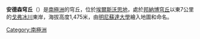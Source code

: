'''安德森穹丘'''（{{lang-en|Anderson Dome}}）是[[南極洲|南極洲]]的穹丘，位於[[埃爾斯沃思地|埃爾斯沃思地]]，處於[[邦納博穹丘|邦納博穹丘]]以東7公里的[[戈弗冰川|戈弗冰川]]東岸，海拔高度1,475米，由[[明尼蘇達大學|明尼蘇達大學]]繪入地圖和命名。

{{Coord|73|30|S|93|54|W|source:GNIS|display=title}}

{{DEFAULTSORT:Anderson Dome}}
[[Category:南極洲|Category:南極洲]]


{{EllsworthLand-geo-stub}}